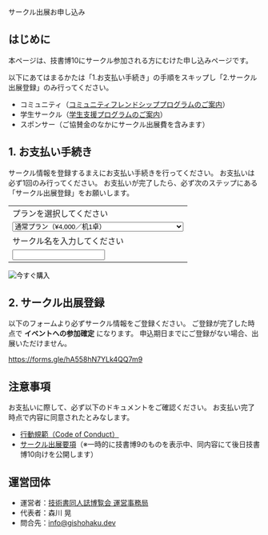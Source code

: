 
<SEO title="サークル出展お申し込み"/>

<SectionHeader text="ENTRY" pageHeader>
サークル出展お申し込み
</SectionHeader>

<MdxContainer>

## はじめに

本ページは、技書博10にサークル参加される方にむけた申し込みページです。

以下にあてはまるかたは「1.お支払い手続き」の手順をスキップし「2.サークル出展登録」のみ行ってください。

- コミュニティ（[コミュニティフレンドシッププログラムのご案内](https://blog.gishohaku.dev/entry/2023/11/28/130841)）
- 学生サークル（[学生支援プログラムのご案内](https://blog.gishohaku.dev/entry/2023/11/28/130400)）
- スポンサー（ご協賛金のなかにサークル出展費を含みます）

## 1. お支払い手続き

サークル情報を登録するまえにお支払い手続きを行ってください。
お支払いは必ず1回のみ行ってください。
お支払いが完了したら、必ず次のステップにある「サークル出展登録」をお願いします。

<form action="https://www.paypal.com/cgi-bin/webscr" method="post" target="_top" accept-charset="Shift_JIS">
  <input type="hidden" name="cmd" value="_s-xclick" />
  <input type="hidden" name="hosted_button_id" value="3RBSNFCU9YYMA" />
  <table>
    <tr>
      <td>
        <input type="hidden" name="on0" value="プランを選択してください"/>
        プランを選択してください
      </td>
    </tr>
    <tr>
      <td>
        <select name="os0">
          <option value="通常プラン">
            通常プラン（¥4,000／机1卓）
          </option>
          <option value="-">
            スポンサー（このフォームからの決済は不要です）
          </option>
          <option value="-">
            コミュニティ（このフォームからの決済は不要です）
          </option>
          <option value="-">
            学生（このフォームからの決済は不要です）
          </option>
        </select>
      </td>
    </tr>
    <tr>
      <td>
        <input type="hidden" name="on1" value="サークル名を入力してください"/>
        サークル名を入力してください
      </td>
    </tr>
    <tr>
      <td>
        <input type="text" name="os1" maxLength="200" />
      </td>
    </tr>
  </table>
  <input type="hidden" name="currency_code" value="JPY" />
  <input type="image" src="https://www.paypalobjects.com/ja_JP/JP/i/btn/btn_paynow_LG.gif" border="0" name="submit" title="PayPalなら、オンラインで安全・簡単にお支払いが可能です。" alt="今すぐ購入" />
</form>

## 2. サークル出展登録

以下のフォームより必ずサークル情報をご登録ください。
ご登録が完了した時点で **イベントへの参加確定** になります。
申込期日までにご登録がない場合、出展いただけません。

https://forms.gle/hA558hN7YLk4QQ7m9

## 注意事項

お支払いに際して、必ず以下のドキュメントをご確認ください。
お支払い完了時点で内容に同意されたとみなします。

- [行動規範（Code of Conduct）](https://esa-pages.io/p/sharing/13039/posts/13/4c6fe5c0f58bb4fb32cd.html)
- [サークル出展要項](https://esa-pages.io/p/sharing/13039/posts/214/100a86af275822f92ffd.html)（※一時的に技書博9のものを表示中、同内容にて後日技書博10向けを公開します）

## 運営団体

- 運営者：[技術書同人誌博覧会 運営事務局](https://gishohaku.dev/)
- 代表者：森川 晃
- 問合先：[info@gishohaku.dev](mailto:info@gishohaku.dev)

</MdxContainer>
